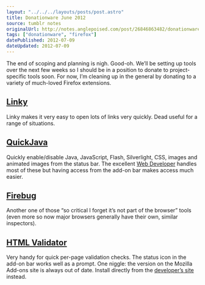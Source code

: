 ```yaml
---
layout: "../../../layouts/posts/post.astro"
title: Donationware June 2012
source: tumblr notes
originalUrl: http://notes.anglepoised.com/post/26846863482/donationware-june-2012
tags: ["donationware", "firefox"]
datePublished: 2012-07-09
dateUpdated: 2012-07-09
---
```


The end of scoping and planning is nigh. Good-oh. We’ll be setting up tools over the next few weeks so I should be in a position to donate to project-specific tools soon. For now, I’m cleaning up in the general by donating to a variety of much-loved Firefox extensions.

## [Linky](https://addons.mozilla.org/en-US/firefox/addon/linky/)

Linky makes it very easy to open lots of links very quickly. Dead useful for a range of situations.

## [QuickJava](https://addons.mozilla.org/en-US/firefox/addon/quickjava/)

Quickly enable/disable Java, JavaScript, Flash, Silverlight, CSS, images and animated images from the status bar. The excellent [Web Developer](/notes/donationware/) handles most of these but having access from the add-on bar makes access much easier.

## [Firebug](https://addons.mozilla.org/en-US/firefox/addon/firebug/)

Another one of those “so critical I forget it’s not part of the browser” tools (even more so now major browsers generally have their own, similar inspectors).

## [HTML Validator](https://addons.mozilla.org/en-US/firefox/addon/html-validator/)

Very handy for quick per-page validation checks. The status icon in the add-on bar works well as a prompt. One niggle: the version on the Mozilla Add-ons site is always out of date. Install directly from the [developer’s site](http://users.skynet.be/mgueury/mozilla/) instead.
